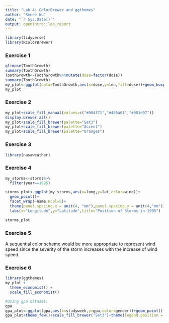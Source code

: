---
title: "Lab 4: ColorBrewer and ggthemes"
author: "Renee Wu"
date: "`r Sys.Date()`"
output: openintro::lab_report
---

```{r load-packages, message=FALSE}
library(tidyverse)
library(RColorBrewer)
```

### Exercise 1
```{r}
glimpse(ToothGrowth)
summary(ToothGrowth)
ToothGrowth<-ToothGrowth%>%mutate(dose=factor(dose))
summary(ToothGrowth)
my_plot<-ggplot(data=ToothGrowth,aes(x=dose,y=len,fill=dose))+geom_boxplot()
my_plot
```


### Exercise 2
```{r}
my_plot+scale_fill_manual(values=c("#004f71","#465a01","#981d97"))
display.brewer.all()
my_plot+scale_fill_brewer(palette="Set3")
my_plot+scale_fill_brewer(palette="Accent")
my_plot+scale_fill_brewer(palette="Oranges")
```
### Exercise 3
```{r}
library(nasaweather)
```

### Exercise 4
```{r}
my_storms<-storms%>%
  filter(year==1995)

storms_plot<-ggplot(my_storms,aes(x=long,y=lat,color=wind))+
  geom_point()+
  facet_wrap(~name,ncol=5)+
  theme(panel.spacing.x = unit(4, "mm"),panel.spacing.y = unit(4,"mm"))+
  labs(x="Longitude",y="Latitude",title="Position of Storms in 1995")

storms_plot
```

### Exercise 5 

A sequential color scheme would be more appropriate to represent wind speed since the severity of the storm increases with the increase of wind speed. 

### Exercise 6

```{r}
library(ggthemes)
my_plot + 
  theme_economist() + 
  scale_fill_economist()

#Using gpa dataset: 
gpa
gpa_plot<-ggplot(gpa,aes(x=studyweek,y=gpa,color=gender))+geom_point()
gpa_plot+theme_few()+scale_fill_brewer("Set3")+theme(legend.position = "right",legend.background = element_rect(fill="white",size=0.5,linetype = "solid"))+labs(x="Hours of Studying Per Week",y="GPA",color="Gender",title="The Effect of Studying on GPA",subtitle="Based on a survey of 55 Duke University students")

```






